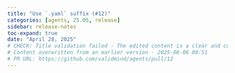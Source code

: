 ```yaml
---
title: "Use `.yaml` suffix (#12)"
categories: [agents, 25.05, release]
sidebar: release-notes
toc-expand: true
date: "April 28, 2025"
# CHECK: Title validation failed - The edited content is a clear and concise improvement over the original. It removes the informal "fix:" prefix, which is often used in commit messages but is not necessary in other contexts. The edited version also correctly formats `.yaml` with backticks, indicating it is a code or file extension, which enhances readability. Overall, the edit effectively communicates the instruction in a straightforward manner.
# Content overwritten from an earlier version - 2025-06-06 08:51
# PR URL: https://github.com/validmind/agents/pull/12
---
```


